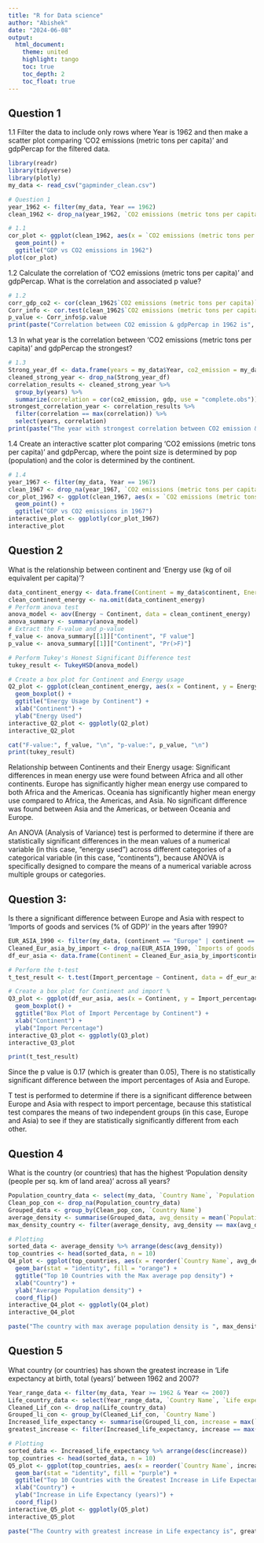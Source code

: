 ---
title: "R for Data science"
author: "Abishek"
date: "2024-06-08"
output: 
  html_document:
    theme: united
    highlight: tango
    toc: true
    toc_depth: 2
    toc_float: true
---

## Question 1

1.1 Filter the data to include only rows where Year is 1962 and then make a scatter plot comparing 'CO2 emissions (metric tons per capita)' and gdpPercap for the filtered data.

```{r setup, include=FALSE}
library(readr)
library(tidyverse)
library(plotly)
my_data <- read_csv("gapminder_clean.csv")
```

``` {r Question 1.1}
# Question 1
year_1962 <- filter(my_data, Year == 1962)
clean_1962 <- drop_na(year_1962, `CO2 emissions (metric tons per capita)` | gdpPercap)

# 1.1
cor_plot <- ggplot(clean_1962, aes(x = `CO2 emissions (metric tons per capita)`, y = gdpPercap)) +
  geom_point() +
  ggtitle("GDP vs CO2 emissions in 1962")
plot(cor_plot)
```



1.2 Calculate the correlation of 'CO2 emissions (metric tons per capita)' and gdpPercap. What is the correlation and associated p value?

```{r Q 1.2}
# 1.2
corr_gdp_co2 <- cor(clean_1962$`CO2 emissions (metric tons per capita)`, clean_1962$gdpPercap)
Corr_info <- cor.test(clean_1962$`CO2 emissions (metric tons per capita)`, clean_1962$gdpPercap)
p_value <- Corr_info$p.value
print(paste("Correlation between CO2 emission & gdpPercap in 1962 is", corr_gdp_co2, "p-value:", p_value))
```



1.3 In what year is the correlation between 'CO2 emissions (metric tons per capita)' and gdpPercap the strongest?

```{r Q 1.3}
# 1.3
Strong_year_df <- data.frame(years = my_data$Year, co2_emission = my_data$`CO2 emissions (metric tons per capita)`, gdp = my_data$gdpPercap)
cleaned_strong_year <- drop_na(Strong_year_df)
correlation_results <- cleaned_strong_year %>%
  group_by(years) %>%
  summarize(correlation = cor(co2_emission, gdp, use = "complete.obs"))
strongest_correlation_year <- correlation_results %>%
  filter(correlation == max(correlation)) %>%
  select(years, correlation)
print(paste("The year with strongest correlation between CO2 emission & gdpPercap is", strongest_correlation_year[1]))
```



1.4 Create an interactive scatter plot comparing 'CO2 emissions (metric tons per capita)' and gdpPercap, where the point size is determined by pop (population) and the color is determined by the continent. 

```{r Q 1.4}
# 1.4
year_1967 <- filter(my_data, Year == 1967)
clean_1967 <- drop_na(year_1967, `CO2 emissions (metric tons per capita)` | gdpPercap)
cor_plot_1967 <- ggplot(clean_1967, aes(x = `CO2 emissions (metric tons per capita)`, y = gdpPercap, color = continent, size = pop)) +
  geom_point() +
  ggtitle("GDP vs CO2 emissions in 1967")
interactive_plot <- ggplotly(cor_plot_1967)
interactive_plot
```


## Question 2

What is the relationship between continent and 'Energy use (kg of oil equivalent per capita)'?

```{r Question 2}
data_continent_energy <- data.frame(Continent = my_data$continent, Energy = my_data$`Energy use (kg of oil equivalent per capita)`)
clean_continent_energy <- na.omit(data_continent_energy)
# Perform anova test
anova_model <- aov(Energy ~ Continent, data = clean_continent_energy)
anova_summary <- summary(anova_model)
# Extract the F-value and p-value
f_value <- anova_summary[[1]]["Continent", "F value"]
p_value <- anova_summary[[1]]["Continent", "Pr(>F)"]

# Perform Tukey's Honest Significant Difference test
tukey_result <- TukeyHSD(anova_model)

# Create a box plot for Continent and Energy usage
Q2_plot <- ggplot(clean_continent_energy, aes(x = Continent, y = Energy, fill = Continent)) +
  geom_boxplot() +
  ggtitle("Energy Usage by Continent") +
  xlab("Continent") +
  ylab("Energy Used")
interactive_Q2_plot <- ggplotly(Q2_plot)
interactive_Q2_plot

cat("F-value:", f_value, "\n", "p-value:", p_value, "\n")
print(tukey_result)
```
Relationship between Continents and their Energy usage:
Significant differences in mean energy use were found between Africa and all other continents.
Europe has significantly higher mean energy use compared to both Africa and the Americas.
Oceania has significantly higher mean energy use compared to Africa, the Americas, and Asia.
No significant difference was found between Asia and the Americas, or between Oceania and Europe.

An ANOVA (Analysis of Variance) test is performed to determine if there are statistically significant differences in the mean values of a numerical variable (in this case, "energy used") across different categories of a categorical variable (in this case, "continents"), because ANOVA is specifically designed to compare the means of a numerical variable across multiple groups or categories.


## Question 3:

Is there a significant difference between Europe and Asia with respect to 'Imports of goods and services (% of GDP)' in the years after 1990?

``` {r Question 3}
EUR_ASIA_1990 <- filter(my_data, (continent == "Europe" | continent == "Asia") & Year > 1990)
Cleaned_Eur_asia_by_import <- drop_na(EUR_ASIA_1990, `Imports of goods and services (% of GDP)`)
df_eur_asia <- data.frame(Continent = Cleaned_Eur_asia_by_import$continent, Import_percentage = Cleaned_Eur_asia_by_import$`Imports of goods and services (% of GDP)`)

# Perform the t-test
t_test_result <- t.test(Import_percentage ~ Continent, data = df_eur_asia)

# Create a box plot for Continent and import %
Q3_plot <- ggplot(df_eur_asia, aes(x = Continent, y = Import_percentage, fill = Continent)) +
  geom_boxplot() +
  ggtitle("Box Plot of Import Percentage by Continent") +
  xlab("Continent") +
  ylab("Import Percentage")
interactive_Q3_plot <- ggplotly(Q3_plot)
interactive_Q3_plot

print(t_test_result)
```
Since the p value is 0.17 (which is greater than 0.05), There is no statistically significant difference between the import percentages of Asia and Europe.

T test is performed to  determine if there is a significant difference between Europe and Asia with respect to import percentage, because this statistical test compares the means of two independent groups (in this case, Europe and Asia) to see if they are statistically significantly different from each other.


## Question 4

What is the country (or countries) that has the highest 'Population density (people per sq. km of land area)' across all years?

``` {r Question 4}
Population_country_data <- select(my_data, `Country Name`, `Population density (people per sq. km of land area)`)
Clean_pop_con <- drop_na(Population_country_data)
Grouped_data <- group_by(Clean_pop_con, `Country Name`)
average_density <- summarise(Grouped_data, avg_density = mean(`Population density (people per sq. km of land area)`))
max_density_country <- filter(average_density, avg_density == max(avg_density))

# Plotting
sorted_data <- average_density %>% arrange(desc(avg_density))
top_countries <- head(sorted_data, n = 10)
Q4_plot <- ggplot(top_countries, aes(x = reorder(`Country Name`, avg_density), y = avg_density)) +
  geom_bar(stat = "identity", fill = "orange") +
  ggtitle("Top 10 Countries with the Max average pop density") +
  xlab("Country") +
  ylab("Average Population density") +
  coord_flip()
interactive_Q4_plot <- ggplotly(Q4_plot)
interactive_Q4_plot

paste("The country with max average population density is ", max_density_country[1])
```

## Question 5

What country (or countries) has shown the greatest increase in 'Life expectancy at birth, total (years)' between 1962 and 2007?

``` {r Question 5}
Year_range_data <- filter(my_data, Year >= 1962 & Year <= 2007)
Life_country_data <- select(Year_range_data, `Country Name`, `Life expectancy at birth, total (years)`)
Cleaned_Lif_con <- drop_na(Life_country_data)
Grouped_li_con <- group_by(Cleaned_Lif_con, `Country Name`)
Increased_life_expectancy <- summarise(Grouped_li_con, increase = max(`Life expectancy at birth, total (years)`) - min(`Life expectancy at birth, total (years)`))
greatest_increase <- filter(Increased_life_expectancy, increase == max(increase))

# Plotting
sorted_data <- Increased_life_expectancy %>% arrange(desc(increase))
top_countries <- head(sorted_data, n = 10)
Q5_plot <- ggplot(top_countries, aes(x = reorder(`Country Name`, increase), y = increase)) +
  geom_bar(stat = "identity", fill = "purple") +
  ggtitle("Top 10 Countries with the Greatest Increase in Life Expectancy") +
  xlab("Country") +
  ylab("Increase in Life Expectancy (years)") +
  coord_flip()
interactive_Q5_plot <- ggplotly(Q5_plot)
interactive_Q5_plot

paste("The Country with greatest increase in Life expectancy is", greatest_increase[1])
```
